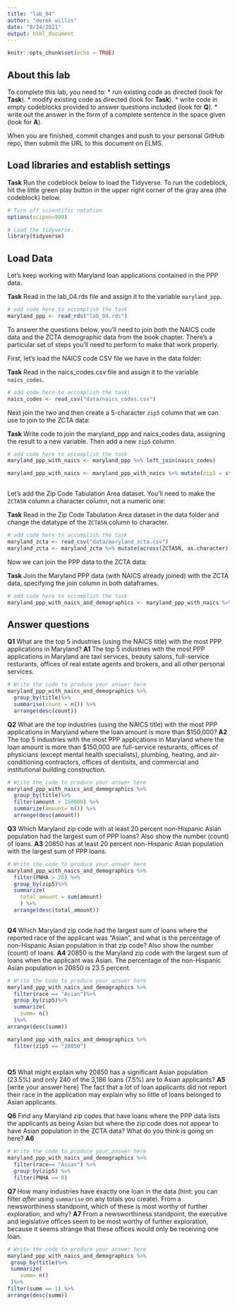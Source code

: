 ```yaml
---
title: "lab_04"
author: "derek willis"
date: "8/24/2021"
output: html_document
---
```


```r
knitr::opts_chunk$set(echo = TRUE)
```

## About this lab

To complete this lab, you need to:
* run existing code as directed (look for **Task**).
* modify existing code as directed (look for **Task**).
* write code in empty codeblocks provided to answer questions included (look for **Q**).
* write out the answer in the form of a complete sentence in the space given (look for **A**).

When you are finished, commit changes and push to your personal GitHub repo, then submit the URL to this document on ELMS.

## Load libraries and establish settings

**Task** Run the codeblock below to load the Tidyverse. To run the codeblock, hit the little green play button in the upper right corner of the gray area (the codeblock) below.

```r
# Turn off scientific notation
options(scipen=999)

# Load the tidyverse.
library(tidyverse)
```

## Load Data

Let's keep working with Maryland loan applications contained in the PPP data.

**Task** Read in the lab_04.rds file and assign it to the variable `maryland_ppp`.

```r
# add code here to accomplish the task
maryland_ppp <- read_rds("lab_04.rds")
```

To answer the questions below, you'll need to join both the NAICS code data and the ZCTA demographic data from the book chapter. There's a particular set of steps you'll need to perform to make that work properly.

First, let's load the NAICS code CSV file we have in the data folder:

**Task** Read in the naics_codes.csv file and assign it to the variable `naics_codes`.

```r
# add code here to accomplish the task\
naics_codes <- read_csv("data/naics_codes.csv")
```

Next join the two and then create a 5-character `zip5` column that we can use to join to the ZCTA data:

**Task** Write code to join the maryland_ppp and naics_codes data, assigning the result to a new variable. Then add a new `zip5` column.

```r
# add code here to accomplish the task
maryland_ppp_with_naics <- maryland_ppp %>% left_join(naics_codes) 

maryland_ppp_with_naics <- maryland_ppp_with_naics %>% mutate(zip5 = str_sub(zip, 1, 5)) 
  
```

Let's add the Zip Code Tabulation Area dataset. You'll need to make the `ZCTA5N` column a character column, not a numeric one:

**Task** Read in the Zip Code Tabulation Area dataset in the data folder and change the datatype of the `ZCTA5N` column to character.

```r
# add code here to accomplish the task
maryland_zcta <- read_csv("data/maryland_zcta.csv")
maryland_zcta <- maryland_zcta %>% mutate(across(ZCTA5N, as.character))
```

Now we can join the PPP data to the ZCTA data:

**Task** Join the Maryland PPP data (with NAICS already joined) with the ZCTA data, specifying the join column in both dataframes.

```r
# add code here to accomplish the task
maryland_ppp_with_naics_and_demographics <- maryland_ppp_with_naics %>% left_join(maryland_zcta, by=c("zip"="ZCTA5N"))
```

## Answer questions

**Q1** What are the top 5 industries (using the NAICS title) with the most PPP applications in Maryland?
**A1** The top 5 industries with the most PPP applications in Maryland are taxi services, beauty salons, full-service resturants, offices of real estate agents and brokers, and all other personal services. 

```r
# Write the code to produce your answer here
maryland_ppp_with_naics_and_demographics %>%
  group_by(title)%>%
  summarise(count = n()) %>%
  arrange(desc(count))
```

**Q2** What are the top industries (using the NAICS title) with the most PPP applications in Maryland where the loan amount is more than $150,000?
**A2** The top 5 industries with the most PPP applications in Maryland where the loan amount is more than $150,000 are full-service resturants, offices of physicians (except mental health specialists), plumbing, heating, and air-conditioning contractors, offices of dentisits, and commercial and institutional building construction.

```r
# Write the code to produce your answer here
maryland_ppp_with_naics_and_demographics %>%
  group_by(title)%>%
  filter(amount > 150000) %>%
  summarize(amount= n()) %>%
  arrange(desc(amount))

```

**Q3** Which Maryland zip code with at least 20 percent non-Hispanic Asian population had the largest sum of PPP loans? Also show the number (count) of loans.
**A3** 20850 has at least 20 percent non-Hispanic Asian population with the largest sum of PPP loans. 

```r
# Write the code to produce your answer here
maryland_ppp_with_naics_and_demographics %>%
  filter(PNHA > 20) %>%
  group_by(zip5)%>%
  summarize(
    total_amount = sum(amount)
    ) %>%
  arrange(desc(total_amount))
 

```

**Q4** Which Maryland zip code had the largest sum of loans where the reported race of the applicant was "Asian", and what is the percentage of non-Hispanic Asian population in that zip code? Also show the number (count) of loans.
**A4** 20850 is the Maryland zip code with the largest sum of loans when the applicant was Asian. The percentage of the non-Hispanic Asian population in 20850 is 23.5 percent. 

```r
# Write the code to produce your answer here
maryland_ppp_with_naics_and_demographics %>%
  filter(race == "Asian")%>%
  group_by(zip5)%>%
  summarize(
    summ= n()
  )%>%
arrange(desc(summ))

maryland_ppp_with_naics_and_demographics %>%
  filter(zip5 == "20850")

  
```

**Q5** What might explain why 20850 has a significant Asian population (23.5%) and only 240 of the 3,186 loans (7.5%) are to Asian applicants?
**A5** [write your answer here] The fact that a lot of loan applicants did not report their race in the application may explain why so little of loans belonged to Asian applicants. 


**Q6** Find any Maryland zip codes that have loans where the PPP data lists the applicants as being Asian but where the zip code does not appear to have Asian population in the ZCTA data? What do you think is going on here?
**A6** 

```r
# Write the code to produce your answer here
maryland_ppp_with_naics_and_demographics %>%
  filter(race== "Asian") %>%
  group_by(zip5) %>%
  filter(PNHA == 0)

```

**Q7** How many industries have exactly one loan in the data (hint: you can filter _after_ using `summarise` on any totals you create). From a newsworthiness standpoint, which of these is most worthy of further exploration, and why?
**A7** From a newsworthiness standpoint, the executive and legislative offices seem to be most worthy of further exploration, because it seems strange that these offices would only be receiving one loan. 

```r
# Write the code to produce your answer here
maryland_ppp_with_naics_and_demographics %>%
 group_by(title)%>%
 summarize(
    summ= n()
 )%>%
filter(summ == 1) %>%
arrange(desc(summ))

```
